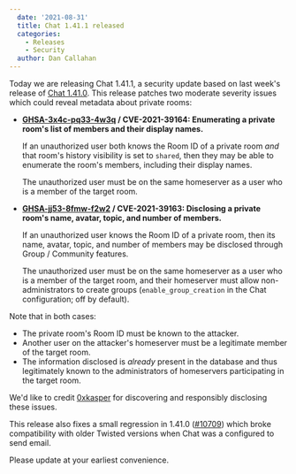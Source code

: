 ```yaml
---
  date: '2021-08-31'
  title: Chat 1.41.1 released
  categories:
    - Releases
    - Security
  author: Dan Callahan
---
```


Today we are releasing Chat 1.41.1, a security update based on last week's release of [Chat 1.41.0](https://matrix.org/blog/2021/08/24/synapse-1-41-0-released). This release patches two moderate severity issues which could reveal metadata about private rooms:

- **[GHSA-3x4c-pq33-4w3q](https://github.com/matrix-org/synapse/security/advisories/GHSA-3x4c-pq33-4w3q) / CVE-2021-39164: Enumerating a private room's list of members and their display names.**

  If an unauthorized user both knows the Room ID of a private room *and* that room's history visibility is set to `shared`, then they may be able to enumerate the room's members, including their display names.

  The unauthorized user must be on the same homeserver as a user who is a member of the target room.

- **[GHSA-jj53-8fmw-f2w2](https://github.com/matrix-org/synapse/security/advisories/GHSA-jj53-8fmw-f2w2) / CVE-2021-39163: Disclosing a private room's name, avatar, topic, and number of members.**

  If an unauthorized user knows the Room ID of a private room, then its name, avatar, topic, and number of members may be disclosed through Group / Community features.

  The unauthorized user must be on the same homeserver as a user who is a member of the target room, and their homeserver must allow non-administrators to create groups (`enable_group_creation` in the Chat configuration; off by default).

Note that in both cases:

- The private room's Room ID must be known to the attacker.
- Another user on the attacker's homeserver must be a legitimate member of the target room.
- The information disclosed is _already_ present in the database and thus legitimately known to the administrators of homeservers participating in the target room.

We'd like to credit [0xkasper](https://twitter.com/0xkasper) for discovering and responsibly disclosing these issues.

This release also fixes a small regression in 1.41.0 ([#10709](https://github.com/matrix-org/synapse/issues/10709)) which broke compatibility with older Twisted versions when Chat was a configured to send email.

Please update at your earliest convenience.
